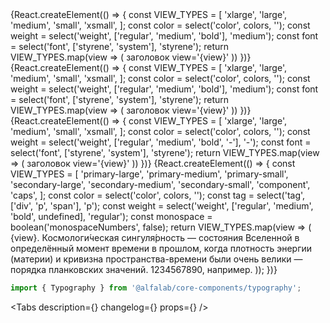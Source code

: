 


<Meta title='Компоненты/Typography' component={Typography} />


<!-- Canvas -->

<Story name='Typography.Title'>
    {React.createElement(() => {
        const VIEW_TYPES = [
            'xlarge',
            'large',
            'medium',
            'small',
            'xsmall',
        ];
        const color = select('color', colors, '');
        const weight = select('weight', ['regular', 'medium', 'bold'], 'medium');
        const font = select('font', ['styrene', 'system'], 'styrene');
        return VIEW_TYPES.map(view => (
            <Typography.Title
                defaultMargins={boolean('defaultMargins', false)}
                view={view}
                color={color}
                weight={weight}
                font={font}
                key={view}
            >
                заголовок view='{view}'
            </Typography.Title>
        ))
    })}
</Story>

<Story name='Typography.TitleResponsive'>
    {React.createElement(() => {
        const VIEW_TYPES = [
            'xlarge',
            'large',
            'medium',
            'small',
            'xsmall',
        ];
        const color = select('color', colors, '');
        const weight = select('weight', ['regular', 'medium', 'bold'], 'medium');
        const font = select('font', ['styrene', 'system'], 'styrene');
        return VIEW_TYPES.map(view => (
            <Typography.TitleResponsive
                defaultMargins={boolean('defaultMargins', false)}
                view={view}
                color={color}
                weight={weight}
                font={font}
                key={view}
            >
                заголовок view='{view}'
            </Typography.TitleResponsive>
        ))
    })}
</Story>

<Story name='Typography.TitleMobile'>
    {React.createElement(() => {
        const VIEW_TYPES = [
            'xlarge',
            'large',
            'medium',
            'small',
            'xsmall',
        ];
        const color = select('color', colors, '');
        const weight = select('weight', ['regular', 'medium', 'bold', '-'], '-');
        const font = select('font', ['styrene', 'system'], 'styrene');
        return VIEW_TYPES.map(view => (
            <Typography.TitleMobile
                view={view}
                color={color}
                weight={weight}
                font={font}
                key={view}
            >
                заголовок view='{view}'
            </Typography.TitleMobile>
        ))
    })}
</Story>

<Story name='Typography.Text'>
    {React.createElement(() => {
        const VIEW_TYPES = [
            'primary-large',
            'primary-medium',
            'primary-small',
            'secondary-large',
            'secondary-medium',
            'secondary-small',
            'component',
            'caps',
        ];
        const color = select('color', colors, '');
        const tag = select('tag', ['div', 'p', 'span'], 'p');
        const weight = select('weight', ['regular', 'medium', 'bold', undefined], 'regular');
        const monospace = boolean('monospaceNumbers', false);
        return VIEW_TYPES.map(view => (
            <Typography.Text view={view} color={color} tag={tag} weight={weight} monospaceNumbers={monospace} key={view}>
                {view}. Космологи́ческая сингуля́рность — состояния Вселенной в определённый момент времени в прошлом,
                когда плотность энергии (материи) и кривизна пространства-времени были очень велики — порядка
                планковских значений. 1234567890, например.
            </Typography.Text>
        ));
    })}
</Story>


<!-- Docs -->

<ComponentHeader
    name='Typography'
    version={version}
    package='@alfalab/core-components/typography'
    stage={3}
    design='https://www.figma.com/file/FWya6P55TnXkiVGaM2qBio/Web-Hybrid-Typography'
/>

```jsx
import { Typography } from '@alfalab/core-components/typography';
```

<Tabs
    description={<Description />}
    changelog={<Changelog />}
    props={<Props components={Typography} />}
/>
